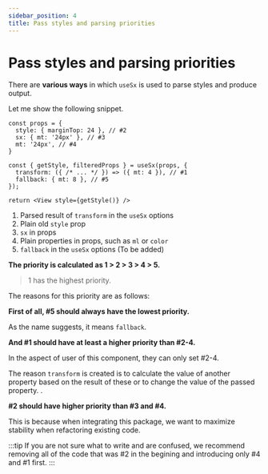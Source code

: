 ```yaml
---
sidebar_position: 4
title: Pass styles and parsing priorities
---
```


# Pass styles and parsing priorities

There are **various ways** in which `useSx` is used to parse styles and produce output.

Let me show the following snippet.

```tsx
const props = {
  style: { marginTop: 24 }, // #2
  sx: { mt: '24px' }, // #3
  mt: '24px', // #4
}

const { getStyle, filteredProps } = useSx(props, {
  transform: ({ /* ... */ }) => ({ mt: 4 }), // #1
  fallback: { mt: 8 }, // #5
});

return <View style={getStyle()} />
```

1. Parsed result of `transform` in the `useSx` options
2. Plain old `style` prop
3. `sx` in props
4. Plain properties in props, such as `ml` or `color`
5. `fallback` in the `useSx` options (To be added)

**The priority is calculated as  1 > 2 > 3 > 4 > 5.**

> 1 has the highest priority.

The reasons for this priority are as follows:

**First of all, #5 should always have the lowest priority.**

As the name suggests, it means `fallback`.

**And #1 should have at least a higher priority than #2-4.**

In the aspect of user of this component, they can only set #2-4.

The reason `transform` is created is to calculate the value of another property based on the result of these or to change the value of the passed property. .

**#2 should have higher priority than #3 and #4.**

This is because when integrating this package, we want to maximize stability when refactoring existing code.

:::tip
If you are not sure what to write and are confused,
we recommend removing all of the code that was #2 in the begining and introducing only #4 and #1 first.
:::
